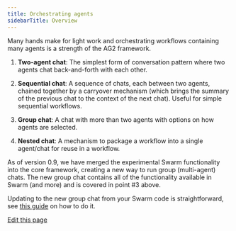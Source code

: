 ```yaml
---
title: Orchestrating agents
sidebarTitle: Overview
---
```


Many hands make for light work and orchestrating workflows containing many agents is a strength of the AG2 framework.

1. **Two-agent chat**: The simplest form of conversation pattern where two agents chat back-and-forth with each other.

2. **Sequential chat**: A sequence of chats, each between two agents, chained together by a carryover mechanism (which brings the summary of the previous chat to the context of the next chat). Useful for simple sequential workflows.

3. **Group chat**: A chat with more than two agents with options on how agents are selected.

3. **Nested chat**: A mechanism to package a workflow into a single agent/chat for reuse in a workflow.

<Warning>
As of version 0.9, we have merged the experimental Swarm functionality into the core framework, creating a new way to run group (multi-agent) chats. The new group chat contains all of the functionality available in Swarm (and more) and is covered in point #3 above.

Updating to the new group chat from your Swarm code is straightforward, see [this guide](/docs/user-guide/advanced-concepts/orchestration/swarm/deprecation) on how to do it.
</Warning>

<div className="edit-url-container">
    <a className="edit-url" href="https://github.com/ag2ai/ag2/edit/main/website/docs/user-guide/advanced-concepts/orchestration/orchestrations.mdx" target='_blank'><Icon icon="pen" iconType="solid" size="13px"/> Edit this page</a>
</div>
